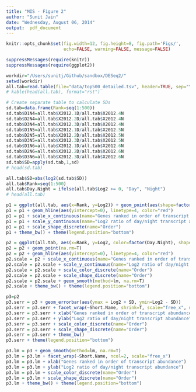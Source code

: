 ```yaml
---
title: "MIS - Figure 2"
author: "Sunit Jain"
date: "Wednesday, August 06, 2014"
output:  pdf_document
---
```


```r
knitr::opts_chunk$set(fig.width=12, fig.height=8, fig.path='Figs/',
                      echo=FALSE, warning=FALSE, message=FALSE)
```

```r
suppressMessages(require(knitr))
suppressMessages(require(ggplot2))
```

```r
workdir="/Users/sunitj/Github/sandbox/DESeq2/"
setwd(workdir)
all.tab=read.table(file="data/top500_detailed.tsv", header=TRUE, sep="\t", quote="\"", skipNul=T)
# kable(head(all.tab), format="rst")

# Create separate table to calculate SDs
sd.tab=data.frame(Rank=seq(1:500))
sd.tab$D1N4=all.tab$X2012.1D/all.tab$X2012.4N
sd.tab$D2N4=all.tab$X2012.2D/all.tab$X2012.4N
sd.tab$D3N4=all.tab$X2012.3D/all.tab$X2012.4N
sd.tab$D1N5=all.tab$X2012.1D/all.tab$X2012.5N
sd.tab$D2N5=all.tab$X2012.2D/all.tab$X2012.5N
sd.tab$D3N5=all.tab$X2012.3D/all.tab$X2012.5N
sd.tab$D1N6=all.tab$X2012.1D/all.tab$X2012.6N
sd.tab$D2N6=all.tab$X2012.2D/all.tab$X2012.6N
sd.tab$D3N6=all.tab$X2012.3D/all.tab$X2012.6N
sd.tab$SD=apply(sd.tab,1,sd)
# head(sd.tab)

all.tab$SD=abs(log2(sd.tab$SD))
all.tab$Rank=seq(1:500)
all.tab$Day.Night = ifelse(all.tab$Log2 >= 0, "Day", "Night")
# head(all.tab)
```

```r
p1 = ggplot(all.tab, aes(x=Rank, y=Log2)) + geom_point(aes(shape=factor(Day.Night)),na.rm=T)
p1 = p1 + geom_hline(aes(yintercept=0), linetype=4, color="red")
p1 = p1 + scale_x_continuous(name="Genes ranked in order of transcript abundance", breaks=seq(0,500,100))
p1 = p1 + scale_y_continuous(name="Log2 ratio of day/night transcript abundance", breaks=seq(-12,12,3))
p1 = p1 + scale_shape_discrete(name="Order")
p1 + theme_bw() + theme(legend.position="bottom")
```


```r
p2 = ggplot(all.tab, aes(x=Rank, y=Log2, color=factor(Day.Night), shape=factor(Day.Night)))
p2 = p2 + geom_point(na.rm=T)
p2 = p2 + geom_hline(aes(yintercept=0), linetype=4, color="red")
p2.scale = p2 + scale_x_continuous(name="Genes ranked in order of transcript abundance", breaks=seq(0,500,100))
p2.scale = p2.scale + scale_y_continuous(name="Log2 ratio of day/night transcript abundance", breaks=seq(-12,12,3))
p2.scale = p2.scale + scale_color_discrete(name="Order")
p2.scale = p2.scale + scale_shape_discrete(name="Order")
p2.scale = p2.scale + geom_smooth(method=lm, na.rm=T)
p2.scale + theme_bw() + theme(legend.position="bottom")
```


```r
p3=p2
p3.serr = p3 + geom_errorbar(aes(ymax = Log2 + SD, ymin=Log2 - SD))
p3.serr = p3.serr + facet_wrap(~Short.Name, shrink=T, scale="free_x", ncol=2)
p3.serr = p3.serr + xlab("Genes ranked in order of transcript abundance")
p3.serr = p3.serr + ylab("Log2 ratio of day/night transcript abundance")
p3.serr = p3.serr + scale_color_discrete(name="Order")
p3.serr = p3.serr + scale_shape_discrete(name="Order")
p3.serr = p3.serr + theme_bw()
p3.serr + theme(legend.position="bottom")
```


```r
p3.lm = p3 + geom_smooth(method=lm, na.rm=T)
p3.lm = p3.lm + facet_wrap(~Short.Name, ncol=2, scale="free_x")
p3.lm = p3.lm + xlab("Genes ranked in order of transcript abundance")
p3.lm = p3.lm + ylab("Log2 ratio of day/night transcript abundance")
p3.lm = p3.lm + scale_color_discrete(name="Order")
p3.lm = p3.lm + scale_shape_discrete(name="Order")
p3.lm + theme_bw() + theme(legend.position="bottom")
```
